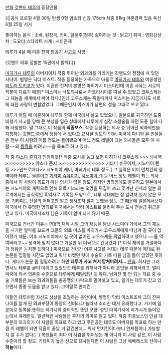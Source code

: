[[만화]] [[갓핸드 테루]]의 등장인물. 

{{|공식 프로필
4월 30일 탄생 0형 염소좌
신장 175cm 체중 61kg
이혼경력 있음 독신
6월 25일 서거

좋아하는 음식 : 소바, 된장국, 커피, 일본주(청주)
싫어하는 것 : 닭고기
취미 : 영화감상
차 : 도요타 스타레트
시계 : 시티즌제

테루가 4살 때 이혼
천하 항공기 사고로 사망

(갓핸드 테루 정발본 15권에서 발췌)|}}

[[마히가시 테루]]의 아버지이자 작중 뛰어난 외과의를 가리키는 갓핸드의 정점에 서 있던 사나이. 별명은 닥터 이스트. 작중 등장하는 가족으로 아들로 [[마히가시 테루]]와 여동생인 [[미도리 토키코]]가 있다. 이혼한 전처의 본명은 마히가시 미스미인데 이혼 사유는 서로의 직분이 다르기 때문[* 미스미는 낙도의사로서 하토리시마를 떠날 수 없었고 코우스케는 그 재능을 세계에서 써야 했다.]인데 코우스케는 죽을때까지 미스미는 지금까지도 서로에 대한 사랑이 변함없었다. 그때문인지 미스미가 남편의 성을 그대로 쓰고 있다. 

테루가 어릴 때 이혼하여 테루와 함께 미국에서 살고 있었으나, 일본으로 귀국하던 도중 비행기 사고를 당해 큰 부상을 입은 상태에서 테루에게 심장 소생술을 하던 도중 힘이 다해 사망했다. 말 그대로 이 작품의 '''최종보스'''. 작중 등장하는 의사 중 뛰어난 외과의만을 지칭하는 갓핸드 중에서 정점에 서 있다고 묘사될 정도의 인물. 미국에 다녀와 본 인물들은 전부 이 사람의 이름 정도는 들어봤으며 어느 정도 레벨이 되는 의사들은 모두 이 사람~~의 [[등짝]]을 따려고~~을 목표로 하고 있다.

작 중 [[야스다 준지]]가 인정하듯[* 작중 묘사를 놓고 보면 마히가시 코우스케 >>> 넘사벽 >>>>>>>>>> 야스다 준지 >>>>>>>>>>>>>>>> 기타미 슈우이치, 시노미아 렌 등 >>>안드로메다>> 시노미야 케이, 마히가시 테루 정도.] 그 실력은 이미 먼치킨의 영역이라 테루는 물론이고 [[기타미 슈유이치]], [[시노미야 렌]] 등 어느 정도 레벨이 되는 의사 중에서 이 사람이 목표가 아닌 의사가 없을 정도. 하지만 명의임에도 불구하고 일본에서는 시노미야의 계략으로 인해 의료 미스라는 오명을 뒤집어 쓰고 쫓겨난 신세라 일본 의료계에서는 공식적인 흑역사로 기록된 모양으로, 테루 세대에는 잘 알려져 있지 않은 모양. 기타미도 전설의 어쩌고만 알고 생사조차 알지 못했을 정도. 그 때문에 일본에서보다 미국에서 더 유명한 명의로 미국에서는 닥터 이스트로 불리며 무슨 도시 전설급 취급을 받고 있다. 미국에서조차 남은 기록이 얼마 되지 않기 때문.

미국으로 건너간 이유는 P대학 재직 시절 그의 재능을 탐낸 시노미야 가에서 그의 재능을 시기한 일파를 꼬드겨 그들의 의료 미스를 마히가시 코우스케에게 떠넘겨 갈 곳이 없어졌기 때문. 이후 시노미야에서 갈 곳이 없어진 코우스케를 픽업하려고 했으나 ~~물 먹여버리고~~ 성격에 맞지 않다고 거절한 뒤 미국으로 건너갔다.[* 이직 제의를 거절하다가 정황은 눈치챈 듯하다.] 미국으로 건너간 이후 사고를 쳐대는 테루 때문에 제대로 된 논문을 집필할 시간도 없었고 워낙 바빴던 탓에 수술의 기록 따윌 남길 틈이 없었던 듯하다. 게다가 논문 좀 집필하려고 하면 '''테루가 사고 쳐서 망쳐버려서…''' [[안습]]. 하지만 그러면서도 테루를 굳이 데리고 있었던건 테루를 위해서가 아니라 본인을 위해서라고. 멀리 미국에 와서 의존중 수준으로 테루에게 매달렸던 듯 하다. 남겨진 몇 안 되는 자료 중 수술 기록들은 보는 외과의들을 충공깽의 나락으로 밀어넣고 있고, 일기는 테루가 갖고 있으면서 종종 도움을 받고 있다. 그야말로 먼치킨.

아들인 테루처럼 자신도 상상을 초월하는 동안이며, 별명인 닥터 이스트조차 그의 진짜 나이를 알게 된 외과부장이 동양의 신비라고 놀라서 소리친 데서 유래했다고. 거기에 일본어로 동쪽을 뜻하는 히가시의 중의적인 뜻인 모양. 성인 마히가시에 히가시가 들어있는데서 유래한듯. 일반적인 사람들은 후자의 의미로 알고 있다. 작중 최종보스인 만큼 대부분의 외과의가 이 사람을 목표로 하고 있고 주인공인 테루도 아버지를 목표로 하는 만큼 이 레벨이 되면 작품이 끝날 거 같긴한데… 워낙 먼치킨이다보니 언제쯤이나 가능할지 알 수가 없다(…) 목표들이 죄다 이 사람을 뛰어넘는 게 아니라 이 사람 같은, 이 사람 수준이라 할 정도. 기타미가 높은 산으로 묘사된다면 이 사람은 그냥 에베레스트 산이나 '''하늘'''이다.
